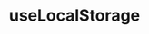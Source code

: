 ---
title: useLocalStorage
description: Store, retrieve, and synchronize data from the browser’s localStorage API with useLocalStorage
---
